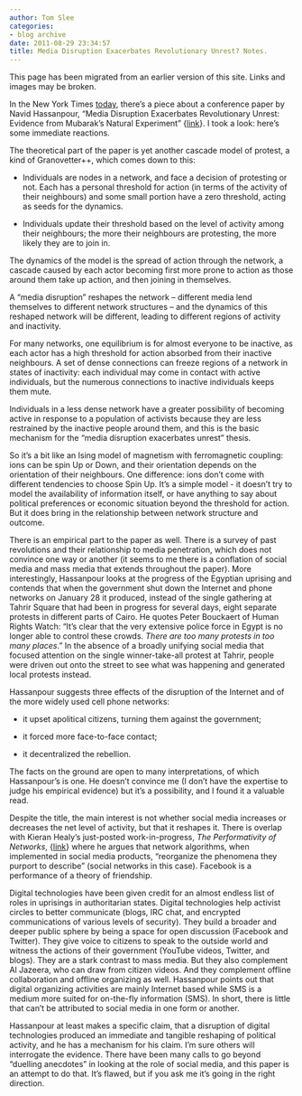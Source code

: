 ```yaml
---
author: Tom Slee
categories:
- blog archive
date: 2011-08-29 23:34:57
title: Media Disruption Exacerbates Revolutionary Unrest? Notes.
---
```


::: {.callout-note}

This page has been migrated from an earlier version of this site. 
Links and images may be broken.

:::



				

In the New York Times [today](http://www.nytimes.com/2011/08/29/business/media/in-times-of-unrest-social-networks-can-be-a-distraction.html), there's a piece about a conference paper  by Navid Hassanpour, "Media Disruption Exacerbates Revolutionary  Unrest: Evidence from Mubarak's Natural Experiment" {[link](http://papers.ssrn.com/sol3/papers.cfm?abstract_id=1903351)}. I took a  look: here's some immediate reactions.




The theoretical part of the paper is yet another cascade model of  protest, a kind of Granovetter++, which comes down to this:






  * Individuals are nodes in a network, and face a decision of  protesting or not. Each has a personal threshold for action (in  terms of the activity of their neighbours) and some small portion  have a zero threshold, acting as seeds for the dynamics. 


  * Individuals update their threshold based on the level of activity  among their neighbours; the more their neighbours are protesting,  the more likely they are to join in. 




The dynamics of the model is the spread of action through the network,  a cascade caused by each actor becoming first more prone to action as  those around them take up action, and then joining in themselves.




A "media disruption" reshapes the network – different media lend  themselves to different network structures – and the dynamics of this  reshaped network will be different, leading to different regions of  activity and inactivity.




For many networks, one equilibrium is for almost everyone to be  inactive, as each actor has a high threshold for action absorbed from  their inactive neighbours. A set of dense connections can freeze  regions of a network in states of inactivity: each individual may come  in contact with active individuals, but the numerous connections to  inactive individuals keeps them mute.




Individuals in a less dense network have a greater possibility of  becoming active in response to a population of activists because they are less restrained by the inactive people around them, and this is  the basic mechanism for the "media disruption exacerbates unrest"  thesis.




So it's a bit like an Ising model of magnetism with ferromagnetic  coupling: ions can be spin Up or Down, and their orientation depends  on the orientation of their neighbours. One difference: ions don't  come with different tendencies to choose Spin Up. It's a simple  model - it doesn't try to model the availability of information  itself, or have anything to say about political preferences or  economic situation beyond the threshold for action. But it does bring  in the relationship between network structure and outcome.




There is an empirical part to the paper as well. There is a survey of  past revolutions and their relationship to media penetration, which  does not convince one way or another (it seems to me there is a  conflation of social media and mass media that extends throughout the  paper). More interestingly, Hassanpour looks at the progress of the Egyptian  uprising and contends that when the government shut down the Internet and phone networks on  January 28 it produced, instead of the single gathering at Tahrir  Square that had been in progress for several days, eight separate  protests in different parts of Cairo. He quotes Peter Bouckaert of  Human Rights Watch: "It's clear that the very extensive police force  in Egypt is no longer able to control these crowds. _There are too many protests in too many places_." In the absence of a broadly unifying  social media that focused attention on the single winner-take-all  protest at Tahrir, people were driven out onto the street to see what  was happening and generated local protests instead.




Hassanpour suggests three effects of the disruption of the Internet  and of the more widely used cell phone networks:






  * it upset apolitical citizens, turning them against the government; 


  * it forced more face-to-face contact; 


  * it decentralized the rebellion. 




The facts on the ground are open to many interpretations, of which  Hassanpour's is one. He doesn't convince me  (I  don't have the expertise to judge his empirical evidence) but it's a possibility, and I found  it a valuable read.




Despite the title, the main interest  is not whether social media increases or decreases the net level of  activity, but that it reshapes it. There is overlap with Kieran  Healy's just-posted work-in-progress, _The Performativity of Networks_,  {[link](http://orgtheory.wordpress.com/2011/08/26/the-performativity-of-networks-2/)} where he argues that network algorithms, when implemented in  social media products, "reorganize the phenomena they purport to  describe" (social networks in this case). Facebook is a performance of  a theory of friendship.




Digital technologies have been given credit for an almost endless list  of roles in uprisings in authoritarian states. Digital technologies  help activist circles to better communicate (blogs, IRC chat, and  encrypted communications of various levels of security). They build a  broader and deeper public sphere by being a space for open discussion  (Facebook and Twitter). They give voice to citizens to speak to the  outside world and witness the actions of their government (YouTube  videos, Twitter, and blogs). They are a stark contrast to mass  media. But they also complement Al Jazeera, who can draw from citizen  videos. And they complement offline collaboration and offline  organizing as well. Hassanpour points out that digital organizing  activities are mainly Internet based while SMS is a medium more suited  for on-the-fly information (SMS). In short, there is little that can't  be attributed to social media in one form or another.




Hassanpour at  least makes a specific claim, that a disruption of digital  technologies produced an immediate and tangible reshaping of political  activity, and he has a mechanism for his claim. I'm sure others will  interrogate the evidence. There have been  many calls to go beyond "duelling anecdotes" in looking at the role of  social media, and this paper is an attempt to do that. It's flawed,  but if you ask me it's going in the right direction.


		
